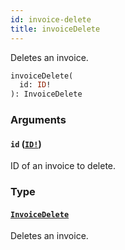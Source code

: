 ```yaml
---
id: invoice-delete
title: invoiceDelete
---
```


Deletes an invoice.

```graphql
invoiceDelete(
  id: ID!
): InvoiceDelete

```

### Arguments

#### `id` ([`ID!`](/api-reference/scalars/id.mdx))

ID of an invoice to delete.

### Type

#### [`InvoiceDelete`](/api-reference/objects/invoice-delete.mdx)

Deletes an invoice.
